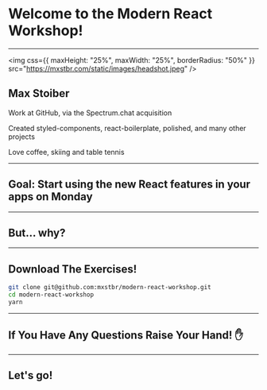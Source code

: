 # Welcome to the Modern React Workshop!

---

<img
  css={{ maxHeight: "25%", maxWidth: "25%", borderRadius: "50%" }}
  src="https://mxstbr.com/static/images/headshot.jpeg"
/>

## Max Stoiber

Work at GitHub, via the Spectrum.chat acquisition

Created styled-components, react-boilerplate, polished, and many other projects

Love coffee, skiing and table tennis

---

## Goal: Start using the new React features in your apps on Monday

---

## But... why?

---

## Download The Exercises!

```sh
git clone git@github.com:mxstbr/modern-react-workshop.git
cd modern-react-workshop
yarn
```

---

## If You Have Any Questions Raise Your Hand! ✋

---

## Let's go!
